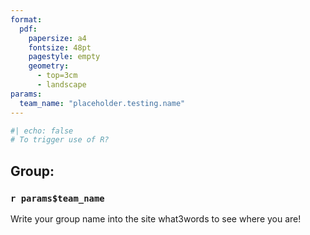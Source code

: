 ```yaml
---
format: 
  pdf:
    papersize: a4
    fontsize: 48pt
    pagestyle: empty
    geometry: 
      - top=3cm
      - landscape
params:
  team_name: "placeholder.testing.name"
---
```


```r
#| echo: false
# To trigger use of R?
```

## Group:

### `r params$team_name`

Write your group name into the site what3words to see where you are!
